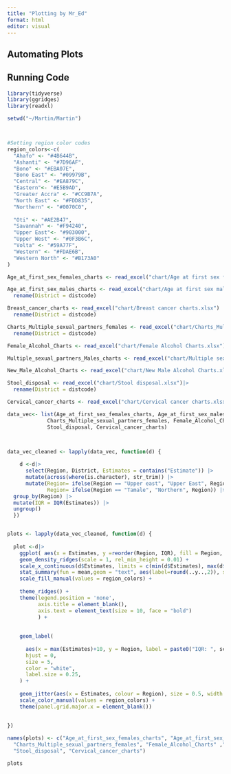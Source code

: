 ```yaml
---
title: "Plotting by Mr_Ed"
format: html
editor: visual
---
```


## Automating Plots

## Running Code

```r
library(tidyverse)
library(ggridges)
library(readxl)

setwd("~/Martin/Martin")



#Setting region color codes
region_colors<-c(
  "Ahafo" <- "#4B644B",
  "Ashanti" <- "#7D96AF",
  "Bono" <- "#EBA07E",
  "Bono East" <- "#09979B",
  "Central" <- "#EA879C",
  "Eastern"<- "#E5B9AD",
  "Greater Accra" <- "#CC9B7A",
  "North East" <- "#FDD835",
  "Northern" <- "#0070C0",
  
  "Oti" <- "#AE2B47",
  "Savannah" <- "#F94240",
  "Upper East"<- "#903000",
  "Upper West" <- "#0F3B6C",
  "Volta" <- "#59A77F",
  "Western" <- "#FDAE6B",
  "Western North" <- "#B173A0"
)

Age_at_first_sex_females_charts <- read_excel("chart/Age at first sex females charts.xlsx")

Age_at_first_sex_males_charts <- read_excel("chart/Age at first sex males charts.xlsx") |> 
  rename(District = distcode)

Breast_cancer_charts <- read_excel("chart/Breast cancer charts.xlsx") |> 
  rename(District = distcode)

Charts_Multiple_sexual_partners_females <- read_excel("chart/Charts_Multiple sexual partners females.xlsx")|> 
  rename(District = distcode)

Female_Alcohol_Charts <- read_excel("chart/Female Alcohol Charts.xlsx")

Multiple_sexual_partners_Males_charts <- read_excel("chart/Multiple sexual partners Males charts.xlsx")

New_Male_Alcohol_Charts <- read_excel("chart/New Male Alcohol Charts.xlsx")

Stool_disposal <- read_excel("chart/Stool disposal.xlsx")|> 
  rename(District = distcode)

Cervical_cancer_charts <- read_excel("chart/Cervical cancer charts.xlsx")

data_vec<- list(Age_at_first_sex_females_charts, Age_at_first_sex_males_charts, Breast_cancer_charts, 
             Charts_Multiple_sexual_partners_females, Female_Alcohol_Charts ,Multiple_sexual_partners_Males_charts, New_Male_Alcohol_Charts, 
             Stool_disposal, Cervical_cancer_charts)



data_vec_cleaned <- lapply(data_vec, function(d) {
  
    d <-d|>
      select(Region, District, Estimates = contains("Estimate")) |> 
      mutate(across(where(is.character), str_trim)) |>
      mutate(Region= ifelse(Region == "Upper east", "Upper East", Region), 
             Region= ifelse(Region == "Tamale", "Northern", Region)) |> 
  group_by(Region) |> 
  mutate(IQR = IQR(Estimates)) |> 
  ungroup() 
  })


plots <- lapply(data_vec_cleaned, function(d) {
  
  plot <-d|>
    ggplot( aes(x = Estimates, y =reorder(Region, IQR), fill = Region, colour = Region)) +
    geom_density_ridges(scale = 1, rel_min_height = 0.01) +
    scale_x_continuous(d$Estimates, limits = c(min(d$Estimates), max(d$Estimates)+20))+
    stat_summary(fun = mean,geom = "text", aes(label=round(..y..,2)), size=3, vjust = -0.5, col="white")+
    scale_fill_manual(values = region_colors) +
    
    theme_ridges() +
    theme(legend.position = 'none', 
          axis.title = element_blank(), 
          axis.text = element_text(size = 10, face = "bold") 
          ) +
    
    
    geom_label(
      
      aes(x = max(Estimates)+10, y = Region, label = paste0("IQR: ", scales::percent( IQR/100, accuracy = 0.01, suffix = ""))), 
      hjust = 0,
      size = 5,
      color = "white",
      label.size = 0.25,
    ) +
    
    geom_jitter(aes(x = Estimates, colour = Region), size = 0.5, width = 0.3, height = 0.1) +
    scale_color_manual(values = region_colors) +
    theme(panel.grid.major.x = element_blank())
  
  
})

names(plots) <- c("Age_at_first_sex_females_charts", "Age_at_first_sex_males_charts", "Breast_cancer_charts", 
  "Charts_Multiple_sexual_partners_females", "Female_Alcohol_Charts" ,"Multiple_sexual_partners_Males_charts", "New_Male_Alcohol_Charts", 
  "Stool_disposal", "Cervical_cancer_charts")

plots



```
